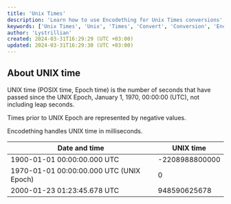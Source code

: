 ```yaml
---
title: 'Unix Times'
description: 'Learn how to use Encodething for Unix Times conversions'
keywords: ['Unix Times', 'Unix', 'Times', 'Convert', 'Conversion', 'Encodething']
author: 'Lystrillian'
created: 2024-03-31T16:29:29 (UTC +03:00)
updated: 2024-03-31T16:29:30 (UTC +03:00)
---
```


## About UNIX time

UNIX time (POSIX time, Epoch time) is the number of seconds that have passed since the UNIX Epoch, January 1, 1970, 00:00:00 (UTC), not including leap seconds.

Times prior to UNIX Epoch are represented by negative values.

Encodething handles UNIX time in milliseconds.

| Date and time | UNIX time |
| --- | --- |
| 1900-01-01 00:00:00.000 UTC | \-2208988800000 |
| 1970-01-01 00:00:00.000 UTC (UNIX Epoch) | 0 |
| 2000-01-23 01:23:45.678 UTC | 948590625678 |